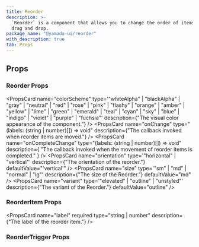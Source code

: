 ```yaml
---
title: Reorder
description: >-
  `Reorder` is a component that allows you to change the order of items using
  drag and drop.
package_name: "@yamada-ui/reorder"
with_description: true
tab: Props
---
```


## Props

### Reorder Props

<PropsCard
  name="colorScheme"
  type='"whiteAlpha" | "blackAlpha" | "gray" | "neutral" | "red" | "rose" | "pink" | "flashy" | "orange" | "amber" | "yellow" | "lime" | "green" | "emerald" | "teal" | "cyan" | "sky" | "blue" | "indigo" | "violet" | "purple" | "fuchsia"'
  description={"The visual color appearance of the component."}
/>
<PropsCard
  name="onChange"
  type="(labels: (string | number)[]) => void"
  description={"The callback invoked when reorder items are moved."}
/>
<PropsCard
  name="onCompleteChange"
  type="(labels: (string | number)[]) => void"
  description={
    "The callback invoked when the movement of reorder items is completed."
  }
/>
<PropsCard
  name="orientation"
  type='"horizontal" | "vertical"'
  description={"The orientation of the reorder."}
  defaultValue="'vertical'"
/>
<PropsCard
  name="size"
  type='"sm" | "md" | "normal" | "lg"'
  description={"The size of the Reorder."}
  defaultValue="md"
/>
<PropsCard
  name="variant"
  type='"elevated" | "outline" | "unstyled"'
  description={"The variant of the Reorder."}
  defaultValue="outline"
/>

### ReorderItem Props

<PropsCard
  name="label"
  required
  type="string | number"
  description={"The label of the reorder item."}
/>

### ReorderTrigger Props
